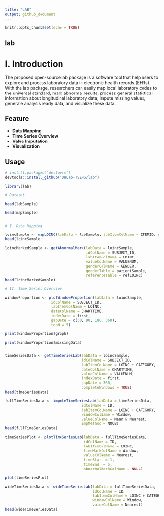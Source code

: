 ```yaml
---
title: "LAB"
output: github_document
---
```


```r
knitr::opts_chunk$set(echo = TRUE)
```

## lab
# I. Introduction
The proposed open-source lab package is a software tool that help users to explore and process laboratory data in electronic health records (EHRs). With the lab package, researchers can easily map local laboratory codes to the universal standard, mark abnormal results, process general statistical information about longitudinal laboratory data, impute missing values, generate analysis ready data, and visualize these data.

## Feature
- **Data Mapping**   
- **Time Series Overview**
- **Value Imputation**
- **Visualization** 

## Usage

```r
# install.packages("devtools")
devtools::install_github("DHLab-TSENG/lab")
```


```r
library(lab)

# Dataset

head(labSample)

head(mapSample)


# I. Data Mapping

loincSample <- mapLOINC(labData = labSample, labItemColName = ITEMID, mappingTable = mapSample)
head(loincSample)

loincMarkedSample <- getAbnormalMark(labData = loincSample, 
                                     idColName = SUBJECT_ID,
                                     labItemColName = LOINC, 
                                     valueColName = VALUENUM, 
                                     genderColName = GENDER,
                                     genderTable = patientSample,
                                     referenceTable = refLOINC)
head(loincMarkedSample)

# II. Time Series Overview

windowProportion <- plotWindowProportion(labData = loincSample, 
                     idColName = SUBJECT_ID, 
                     labItemColName = LOINC, 
                     dateColName = CHARTTIME, 
                     indexDate = first, 
                     gapDate = c(30, 90, 180, 360), 
                     topN = 5)

print(windowProportion$graph)

print(windowProportion$missingData)


timeSeriesData <- getTimeSeriesLab(labData = loincSample,
                                   idColName = SUBJECT_ID,
                                   labItemColName = LOINC + CATEGORY,
                                   dateColName = CHARTTIME,
                                   valueColName = VALUENUM,
                                   indexDate = first,
                                   gapDate = 360,
                                   completeWindows = TRUE)
head(timeSeriesData)

fullTimeSeriesData <- imputeTimeSeriesLab(labData = timeSeriesData,
                                   idColName = ID,
                                   labItemColName = LOINC + CATEGORY,
                                   windowColName = Window,
                                   valueColName = Mean & Nearest,
                                   impMethod = NOCB)
head(fullTimeSeriesData)

timeSeriesPlot <- plotTimeSeriesLab(labData = fullTimeSeriesData, 
                                    idColName = ID, 
                                    labItemColName = LOINC, 
                                    timeMarkColName = Window, 
                                    valueColName = Nearest, 
                                    timeStart = 1, 
                                    timeEnd  = 5, 
                                    abnormalMarkColName = NULL)

plot(timeSeriesPlot)

wideTimeSeriesData <- wideTimeSeriesLab(labData = fullTimeSeriesData,
                                        idColName = ID,
                                        labItemColName = LOINC + CATEGORY,
                                        windowColName = Window, 
                                        valueColName = Nearest)
head(wideTimeSeriesData)

```
<!-- ## Visulization -->

<!-- The plot -->

<!-- ```{r pressure, echo=FALSE} -->
<!-- plot(pressure) -->
<!-- ``` -->

